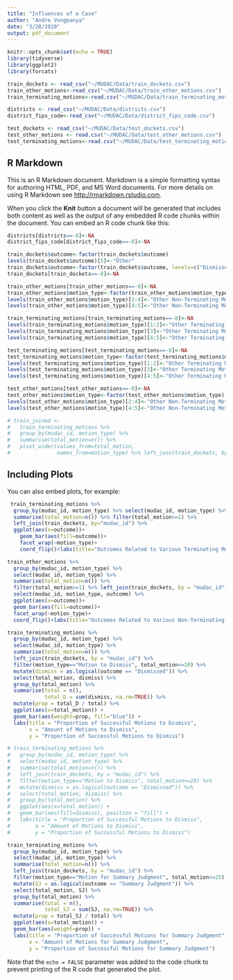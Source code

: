```yaml
---
title: "Influences of a Case"
author: "Andre Vongpanya"
date: "3/28/2020"
output: pdf_document
---
```


```r
knitr::opts_chunk$set(echo = TRUE)
library(tidyverse)
library(ggplot2)
library(forcats)

train_dockets <- read_csv("~/MUDAC/Data/train_dockets.csv")
train_other_motions<-read_csv("~/MUDAC/Data/train_other_motions.csv")
train_terminating_motions<-read.csv("~/MUDAC/Data/train_terminating_motions.csv")

districts <- read_csv("~/MUDAC/Data/districts.csv")
district_fips_code<-read_csv("~/MUDAC/Data/district_fips_code.csv")

test_dockets <- read_csv("~/MUDAC/Data/test_dockets.csv")
test_other_motions <- read.csv("~/MUDAC/Data/test_other_motions.csv")
test_terminating_motions<-read.csv("~/MUDAC/Data/test_terminating_motions.csv")
```

## R Markdown

This is an R Markdown document. Markdown is a simple formatting syntax for authoring HTML, PDF, and MS Word documents. For more details on using R Markdown see <http://rmarkdown.rstudio.com>.

When you click the **Knit** button a document will be generated that includes both content as well as the output of any embedded R code chunks within the document. You can embed an R code chunk like this:

```r
districts[districts==-8]<-NA
district_fips_code[district_fips_code==-8]<-NA

train_dockets$outcome<-factor(train_dockets$outcome)
levels(train_dockets$outcome)[5]<-"Other"
train_dockets$outcome<-factor(train_dockets$outcome, levels=c("Dismissed", "Summary Judgment", "Settled", "Other"))
train_dockets[train_dockets==-8]<-NA

train_other_motions[train_other_motions==-8]<-NA
train_other_motions$motion_type<-factor(train_other_motions$motion_type)
levels(train_other_motions$motion_type)[2:4]<-"Other Non-Terminating Motions"
levels(train_other_motions$motion_type)[4:5]<-"Other Non-Terminating Motions"

train_terminating_motions[train_terminating_motions==-8]<-NA
levels(train_terminating_motions$motion_type)[1:2]<-"Other Terminating Motions"
levels(train_terminating_motions$motion_type)[3]<-"Other Terminating Motions"
levels(train_terminating_motions$motion_type)[4:5]<-"Other Terminating Motions"

test_terminating_motions[test_terminating_motions==-8]<-NA
test_terminating_motions$motion_type<-factor(test_terminating_motions$motion_type)
levels(test_terminating_motions$motion_type)[1:2]<-"Other Terminating Motions"
levels(test_terminating_motions$motion_type)[3]<-"Other Terminating Motions"
levels(test_terminating_motions$motion_type)[4:5]<-"Other Terminating Motions"

test_other_motions[test_other_motions==-8]<-NA
test_other_motions$motion_type<-factor(test_other_motions$motion_type)
levels(test_other_motions$motion_type)[2:4]<-"Other Non-Terminating Motions"
levels(test_other_motions$motion_type)[4:5]<-"Other Non-Terminating Motions"

# train_joined <-
#   train_terminating_motions %>% 
#   group_by(mudac_id, motion_type) %>% 
#   summarise(total_motion=n()) %>% 
#   pivot_wider(values_from=total_motion,
#               names_from=motion_type) %>% left_join(train_dockets, by="mudac_id")
```

## Including Plots

You can also embed plots, for example:

```r
 train_terminating_motions %>% 
  group_by(mudac_id, motion_type) %>% select(mudac_id, motion_type) %>% 
  summarise(total_motion=n()) %>% filter(total_motion>=1) %>%
  left_join(train_dockets, by="mudac_id") %>% 
  ggplot(aes(x=outcome))+
    geom_bar(aes(fill=outcome))+
    facet_wrap(~motion_type)+
    coord_flip()+labs(title="Outcomes Related to Various Terminating Motions Filed")

train_other_motions %>% 
  group_by(mudac_id, motion_type) %>% 
  select(mudac_id, motion_type) %>% 
  summarise(total_motion=n()) %>% 
  filter(total_motion>=1) %>% left_join(train_dockets, by = "mudac_id") %>% 
  select(mudac_id, motion_type, outcome) %>% 
  ggplot(aes(x=outcome))+
  geom_bar(aes(fill=outcome))+
  facet_wrap(~motion_type)+
  coord_flip()+labs(title="Outcomes Related to Various Non-Terminating Motions Filed")

train_terminating_motions %>% 
  group_by(mudac_id, motion_type) %>% 
  select(mudac_id, motion_type) %>% 
  summarise(total_motion=n()) %>% 
  left_join(train_dockets, by = "mudac_id") %>% 
  filter(motion_type=="Motion to Dismiss", total_motion<=20) %>% 
  mutate(dismiss = as.logical(outcome == "Dismissed")) %>% 
  select(total_motion, dismiss) %>% 
  group_by(total_motion) %>% 
  summarise(total = n(),
            total_D = sum(dismiss, na.rm=TRUE)) %>% 
  mutate(prop = total_D / total) %>% 
  ggplot(aes(x=total_motion)) +
  geom_bar(aes(weight=prop, fill="blue")) +
  labs(title = "Proportion of Successful Motions to Dismiss", 
       x = "Amount of Motions to Dismiss", 
       y = "Proportion of Successful Motions to Dismiss")

# train_terminating_motions %>% 
#   group_by(mudac_id, motion_type) %>% 
#   select(mudac_id, motion_type) %>% 
#   summarise(total_motion=n()) %>% 
#   left_join(train_dockets, by = "mudac_id") %>% 
#   filter(motion_type=="Motion to Dismiss", total_motion<=20) %>% 
#   mutate(dismiss = as.logical(outcome == "Dismissed")) %>% 
#   select(total_motion, dismiss) %>% 
#   group_by(total_motion) %>% 
#   ggplot(aes(x=total_motion)) +
#   geom_bar(aes(fill=dismiss), position = "fill") +
#   labs(title = "Proportion of Successful Motions to Dismiss", 
#        x = "Amount of Motions to Dismiss", 
#        y = "Proportion of Successful Motions to Dismiss")

train_terminating_motions %>% 
  group_by(mudac_id, motion_type) %>% 
  select(mudac_id, motion_type) %>% 
  summarise(total_motion=n()) %>% 
  left_join(train_dockets, by = "mudac_id") %>% 
  filter(motion_type=="Motion for Summary Judgment", total_motion<=25) %>% 
  mutate(SJ = as.logical(outcome == "Summary Judgment")) %>% 
  select(total_motion, SJ) %>% 
  group_by(total_motion) %>% 
  summarise(total = n(),
            total_SJ = sum(SJ, na.rm=TRUE)) %>% 
  mutate(prop = total_SJ / total) %>% 
  ggplot(aes(x=total_motion)) +
  geom_bar(aes(weight=prop)) +
  labs(title = "Proportion of Successful Motions for Summary Judgment",
       x = "Amount of Motions for Summary Judgment", 
       y = "Proportion of Successful Motions for Summary Judgment")
```

Note that the `echo = FALSE` parameter was added to the code chunk to prevent printing of the R code that generated the plot.
